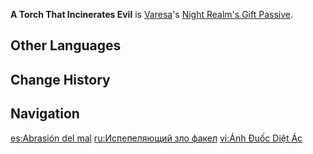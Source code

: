 {{Talent Infobox
|image         = Talent A Torch That Incinerates Evil.png
|character     = Varesa
|type          = Night Realm's Gift Passive
|info          = After [[Nightsoul point]]s have been fully depleted, Varesa will switch to using [[Phlogiston]] to maintain the Sudden Onrush mode from her [[Nightsoul's Blessing]].<br>While in an area with Phlogiston Mechanics within [[Natlan]], [[Nightsoul Transmission]]: Varesa can be used. When the current active character is [[sprinting]] or in movement modes caused by certain [[Talent]]s, or at a certain height in the air, switching to Varesa will trigger the following: Varesa enters the Nightsoul's Blessing state, switches to Sudden Onrush mode, and obtains 20 Nightsoul points. Nightsoul Transmission can be triggered once every 10s by your own [[party]].<br>While in an area with Phlogiston Mechanics within Natlan, Varesa will not take fall DMG when using terrain differences to make leaps.
|scale_att1    = 
|scale_att2    = 
|utility1      = 
|utility2      = 
}}
'''A Torch That Incinerates Evil''' is [[Varesa]]'s [[Night Realm's Gift Passive]].
<!--
==Gameplay Notes==
-->
==Other Languages==
{{Other Languages
|en       = A Torch That Incinerates Evil
|zhs      = 炬照焚恶
|zhs_rm   = 
|zht      = 炬照焚惡
|zht_rm   = 
|zh_tl    = 
|ja       = 悪を焼き尽くす灯り
|ja_rm    = Aku wo Yakitsukusu Akari
|ja_tl    = A Torch That Incinerates Evil
|ko       = 섬멸의 횃불
|ko_rm    = 
|ko_tl    = 
|es       = Abrasión del mal
|es_tl    = Incineration of Evil
|fr       = Torche incinérant le mal
|fr_tl    = Evil-Incinerating Torch
|ru       = Испепеляющий зло факел
|ru_tl    = 
|th       = A Torch That Incinerates Evil
|vi       = Ánh Đuốc Diệt Ác
|vi_tl    = 
|de       = Verbrennung des Bösen
|de_tl    = Incineration of Evil
|id       = A Torch That Incinerates Evil
|pt       = Chamas Queimadoras do Mal
|pt_tl    = 
|tr       = Kötülüğü Yakan Meşale
|tr_tl    = 
|it       = Torcia che incenerisce il male
|it_tl    = 
}}

==Change History==
{{Change History|5.5}}

==Navigation==
{{Talent Navbox|Varesa}}

[[es:Abrasión del mal]]
[[ru:Испепеляющий зло факел]]
[[vi:Ánh Đuốc Diệt Ác]]